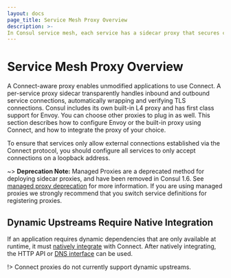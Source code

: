 ```yaml
---
layout: docs
page_title: Service Mesh Proxy Overview
description: >-
In Consul service mesh, each service has a sidecar proxy that secures connections with other services in the mesh without modifying the underlying application code. You can use the built-in proxy, Envoy, or a custom proxy to handle communication and verify TLS connections.
---
```


# Service Mesh Proxy Overview

A Connect-aware proxy enables unmodified applications to use Connect. A
per-service proxy sidecar transparently handles inbound and outbound service
connections, automatically wrapping and verifying TLS connections. Consul
includes its own built-in L4 proxy and has first class support for Envoy. You
can choose other proxies to plug in as well. This section describes how to
configure Envoy or the built-in proxy using Connect, and how to integrate the
proxy of your choice.

To ensure that services only allow external connections established via
the Connect protocol, you should configure all services to only accept connections on a loopback address.

~> **Deprecation Note:** Managed Proxies are a deprecated method for deploying
sidecar proxies, and have been removed in Consul 1.6. See [managed proxy
deprecation](/docs/connect/proxies/managed-deprecated) for more
information. If you are using managed proxies we strongly recommend that you
switch service definitions for registering proxies.

## Dynamic Upstreams Require Native Integration

If an application requires dynamic dependencies that are only available
at runtime, it must [natively integrate](/docs/connect/native)
with Connect. After natively integrating, the HTTP API or
[DNS interface](/docs/discovery/dns#connect-capable-service-lookups)
can be used.

!> Connect proxies do not currently support dynamic upstreams.
